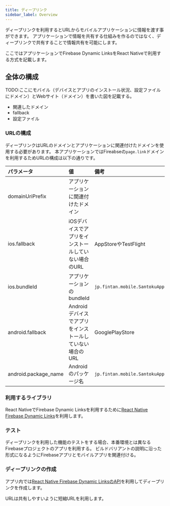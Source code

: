 ```yaml
---
title: ディープリンク
sidebar_label: Overview
---
```


ディープリンクを利用するとURLからモバイルアプリケーションに情報を渡す事ができます。
アプリケーションで情報を共有する仕組みを作るのではなく、ディープリンクで共有することで情報共有を可能にします。

ここではアプリケーションでFirebase Dynamic LinksをReact Nativeで利用する方式を記載します。

## 全体の構成

TODO:ここにモバイル（デバイスとアプリのインストール状況、設定ファイルにドメイン）とWebサイト（ドメイン）を書いた図を記載する。

 - 関連したドメイン
 - fallback
 - 設定ファイル

### URLの構成

ディープリンクはURLのドメインとアプリケーションに関連付けたドメインを使用する必要があります。
本アプリケーションではFireabseの`page.link`ドメインを利用するためURLの構成は以下の通りです。

|パラメータ|値|備考|
|:-------|:-|:--|
|domainUriPrefix|アプリケーションに関連付けたドメイン||
|ios.fallback|iOSデバイスでアプリをインストールしていない場合のURL|AppStoreやTestFlight|
|ios.bundleId|アプリケーションのbundleId|`jp.fintan.mobile.SantokuApp`|
|android.fallback|Androidデバイスでアプリをインストールしていない場合のURL|GooglePlayStore|
|android.package_name|Androidのパッケージ名|`jp.fintan.mobile.SantokuApp`|

### 利用するライブラリ

React NativeでFirebase Dynamic Linksを利用するために[React Native Firebase Dynamic Links](https://rnfirebase.io/dynamic-links/usage)を利用します。

### テスト

ディープリンクを利用した機能のテストをする場合、本番環境とは異なるFirebaseプロジェクトのアプリを利用する。
ビルドバリアントの説明に沿った形式になるようにFirebaseアプリとモバイルアプリを関連付ける。

### ディープリンクの作成

アプリ内では[React Native Firebase Dynamic LinksのAPI](https://rnfirebase.io/dynamic-links/usage#create-a-link)を利用してディープリンクを作成します。

URLは共有しやすいように短縮URLを利用します。
